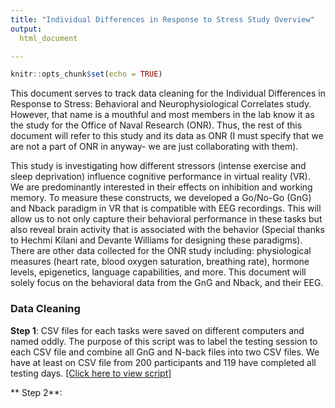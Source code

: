 ```yaml
---
title: "Individual Differences in Response to Stress Study Overview"
output:
  html_document

---
```



```r
knitr::opts_chunk$set(echo = TRUE)
``` 


This document serves to track data cleaning for the Individual Differences in Response to Stress: Behavioral and Neurophysiological Correlates study. However, that name is a mouthful and most members in the lab know it as the study for the Office of Naval Research (ONR). Thus, the rest of this document will refer to this study and its data as ONR (I must specify that we are not a part of ONR in anyway- we are just collaborating with them).

This study is investigating how different stressors (intense exercise and sleep deprivation) influence cognitive performance in virtual reality (VR). We are predominantly interested in their effects on inhibition and working memory. To measure these constructs, we developed a Go/No-Go (GnG) and Nback paradigm in VR that is compatible with EEG recordings. This will allow us to not only capture their behavioral performance in these tasks but also reveal brain activity that is associated with the behavior (Special thanks to Hechmi Kilani and Devante Williams for designing these paradigms). There are other data collected for the ONR study including: physiological measures (heart rate, blood oxygen saturation, breathing rate), hormone levels, epigenetics, language capabilities, and more. This document will solely focus on the behavioral data from the GnG and Nback, and their EEG.

### Data Cleaning

**Step 1**: CSV files for each tasks were saved on different computers and named oddly. The purpose of this script was to label the testing session to each CSV file and combine all GnG and N-back files into two CSV files. We have at least on CSV file from 200 participants and 119 have completed all testing days. [[Click here to view script]](https://leoledesma237.github.io/LeoWebsite/ONR.Scripts/Day.Labeling.html)

** Step 2**: 